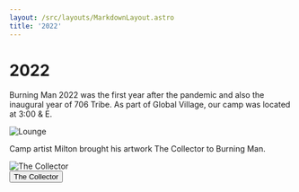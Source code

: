 ```yaml
---
layout: /src/layouts/MarkdownLayout.astro
title: '2022'
---
```


# 2022

Burning Man 2022 was the first year after the pandemic and also the inaugural year of 706 Tribe. As part of Global Village, our camp was located at 3:00 & E.

<img src={lounge.src} alt="Lounge" class="w-4/5 mx-auto" />

Camp artist Milton brought his artwork The Collector to Burning Man.

<img src={collector.src} alt="The Collector" class="w-4/5 mx-auto" />

<div class="flex justify-center">
    <button onclick={`window.location.href='2022/collector'`} class="btn btn-active btn-accent btn-lg btn-wide">
        The Collector
    </button>
</div>